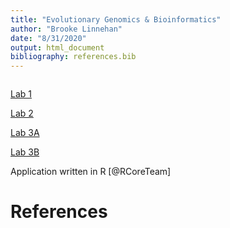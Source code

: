 ```yaml
---
title: "Evolutionary Genomics & Bioinformatics"
author: "Brooke Linnehan"
date: "8/31/2020"
output: html_document
bibliography: references.bib
---
```


```r

```

[Lab 1](Lab1revised_bal.html)

[Lab 2](lab2_bal.html)

[Lab 3A](Lab3A.html)

[Lab 3B](Lab3B.html)


Application written in R [@RCoreTeam] 

# References
